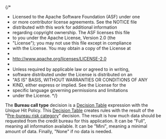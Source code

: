 {/\*

- Licensed to the Apache Software Foundation (ASF) under one
- or more contributor license agreements. See the NOTICE file
- distributed with this work for additional information
- regarding copyright ownership. The ASF licenses this file
- to you under the Apache License, Version 2.0 (the
- "License"); you may not use this file except in compliance
- with the License. You may obtain a copy of the License at
-
- http://www.apache.org/licenses/LICENSE-2.0
-
- Unless required by applicable law or agreed to in writing,
- software distributed under the License is distributed on an
- "AS IS" BASIS, WITHOUT WARRANTIES OR CONDITIONS OF ANY
- KIND, either express or implied. See the License for the
- specific language governing permissions and limitations
- under the License.
  \*/}


<Meta title="Use cases/Loan Originations/Bureau Strategy Decision Service/Bureau Call Type" of={BureauCallType} />

The **Bureau call type** decision is a
[Decision Table](/docs/boxed-expressions-decision-table--overview) expression with the
_Unique_ Hit Policy. This [Decision Table](/docs/boxed-expressions-decision-table--overview)
creates rules with the result of the
"[Pre-bureau risk category](/docs/use-cases-loan-originations-bureau-strategy-decision-service-pre-bureau-risk-category--overview)" decision.
The result is how much data should be requested from the credit bureau for this application. It can be "Full", meaning all information
available. It can be "Mini", meaning a minimal amount of data. Finally, "None" if no data is needed.

<Story of={BureauCallType.Expression} />
